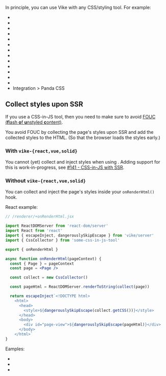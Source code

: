 
In principle, you can use Vike with any CSS/styling tool. For example:
- <Link href="/tailwind-css" />
- <Link href="/daisyui" />
- <Link href="/compiled" />
- <Link href="/vuetify" />
- <Link href="/styled-components" />
- <Link href="/styled-jsx" />
- <Link href="/mui" />
- <Link href="/primereact" />
- <Link href="/nextui" />
- <Link href="/bootstrap" />
- <Link href="/grommet" />
- <Link href="/mantine" />
- <Link href="/sass" />
- <Link href="/panda-css">Integration &gt; Panda CSS</Link>

<IntegrationHelp />

## Collect styles upon SSR

If you use a CSS-in-JS tool, then you need to make sure to avoid [FOUC (**f**lash **o**f **u**nstyled **c**ontent)](https://en.wikipedia.org/wiki/Flash_of_unstyled_content).

You avoid FOUC by collecting the page's styles upon SSR and add the collected styles to the HTML. (So that the browser loads the styles early.)

### With `vike-{react,vue,solid}`

You cannot (yet) collect and inject styles when using <UiFrameworkExtension name />. Adding support for this is work-in-progress, see [#141 - CSS-in-JS with SSR](https://github.com/vikejs/vike-vue/issues/141).

### Without `vike-{react,vue,solid}`

You can collect and inject the page's styles inside your <Link href="/onRenderHtml">`onRenderHtml()` hook</Link>.

React example:

```jsx
// /renderer/+onRenderHtml.jsx

import ReactDOMServer from 'react-dom/server'
import React from 'react'
import { escapeInject, dangerouslySkipEscape } from 'vike/server'
import { CssCollector } from 'some-css-in-js-tool'

export { onRenderHtml }

async function onRenderHtml(pageContext) {
  const { Page } = pageContext
  const page = <Page />

  const collect = new CssCollector()

  const pageHtml = ReactDOMServer.renderToString(collect(page))

  return escapeInject`<!DOCTYPE html>
    <html>
      <head>
        <style>${dangerouslySkipEscape(collect.getCSS())}</style>
      </head>
      <body>
        <div id="page-view">${dangerouslySkipEscape(pageHtml)}</div>
      </body>
    </html>`
}
```

Eamples:
- <Link href="/styled-components" />
- <Link href="/grommet" />
- <Link href="/styled-jsx" />
